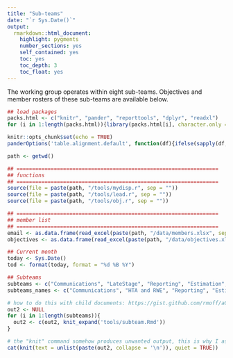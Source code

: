 ```yaml
---
title: "Sub-teams"
date: "`r Sys.Date()`"
output: 
  rmarkdown::html_document:
    highlight: pygments
    number_sections: yes
    self_contained: yes
    toc: yes
    toc_depth: 3
    toc_float: yes
---
```


The working group operates within eight sub-teams. Objectives and member rosters of these sub-teams are available below.

```r
## load packages
packs.html <- c("knitr", "pander", "reporttools", "dplyr", "readxl")
for (i in 1:length(packs.html)){library(packs.html[i], character.only = TRUE)}

knitr::opts_chunk$set(echo = TRUE)
panderOptions('table.alignment.default', function(df){ifelse(sapply(df, is.numeric), 'right', 'left')})

path <- getwd()

## =================================================================
## functions
## =================================================================
source(file = paste(path, "/tools/mydisp.r", sep = ""))
source(file = paste(path, "/tools/lead.r", sep = ""))
source(file = paste(path, "/tools/obj.r", sep = ""))

## =================================================================
## member list
## =================================================================
email <- as.data.frame(read_excel(paste(path, "/data/members.xlsx", sep = ""), col_types = NULL))
objectives <- as.data.frame(read_excel(paste(path, "/data/objectives.xlsx", sep = ""), col_types = NULL))

## Current month
today <- Sys.Date()
tod <- format(today, format = "%d %B %Y")

## Subteams
subteams <- c("Communications", "LateStage", "Reporting", "Estimation", "NonInferiority", "Training", "IntercurrentEvent", "EarlyPhase", "US")
subteams_names <- c("Communications", "HTA and RWE", "Reporting", "Estimation", "Non-inferiority", "Training", "Intercurrent event", "Estimands in Early Phase [I/II] & Clinical Pharmacology Studies", "US")
```

```r
# how to do this with child documents: https://gist.github.com/rmoff/a043676a2f084b81a434
out2 <- NULL
for (i in 1:length(subteams)){
  out2 <- c(out2, knit_expand('tools/subteam.Rmd'))
}

# the "knit" command somehow produces unwanted output, this is why I assign its output to a and use a separate chunk to display a
cat(knit(text = unlist(paste(out2, collapse = '\n')), quiet = TRUE))
```


